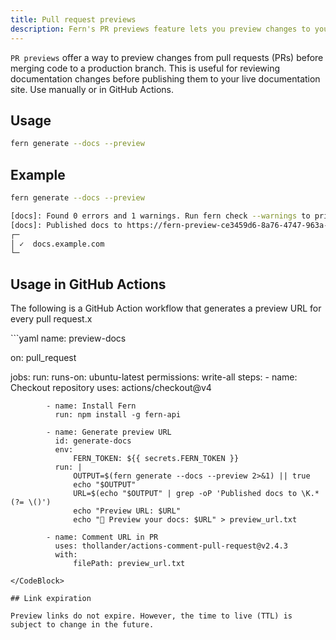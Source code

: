 ```yaml
---
title: Pull request previews
description: Fern's PR previews feature lets you preview changes to your docs from pull requests before merging to the live docs site. Use manually or in GitHub Actions.
---
```


`PR previews` offer a way to preview changes from pull requests (PRs) before merging code to a production branch. This is useful for reviewing documentation changes before publishing them to your live documentation site. Use manually or in GitHub Actions.

## Usage

```bash
fern generate --docs --preview
```

## Example

```bash
fern generate --docs --preview

[docs]: Found 0 errors and 1 warnings. Run fern check --warnings to print out the warnings.
[docs]: Published docs to https://fern-preview-ce3459d6-8a76-4747-963a-33c71ee13959.docs.buildwithfern.com
┌─
│ ✓  docs.example.com
└─
```

## Usage in GitHub Actions  

The following is a GitHub Action workflow that generates a preview URL for every pull request.x

<CodeBlock title = ".github/workflows/preview-docs.yml">
```yaml
name: preview-docs

on:
  pull_request

jobs:
    run:
        runs-on: ubuntu-latest
        permissions: write-all
        steps:
            - name: Checkout repository
              uses: actions/checkout@v4

            - name: Install Fern
              run: npm install -g fern-api

            - name: Generate preview URL
              id: generate-docs
              env:
                  FERN_TOKEN: ${{ secrets.FERN_TOKEN }}
              run: |
                  OUTPUT=$(fern generate --docs --preview 2>&1) || true
                  echo "$OUTPUT"
                  URL=$(echo "$OUTPUT" | grep -oP 'Published docs to \K.*(?= \()')
                  echo "Preview URL: $URL"
                  echo "🌿 Preview your docs: $URL" > preview_url.txt

            - name: Comment URL in PR
              uses: thollander/actions-comment-pull-request@v2.4.3
              with:
                  filePath: preview_url.txt
```
</CodeBlock>

## Link expiration

Preview links do not expire. However, the time to live (TTL) is subject to change in the future.